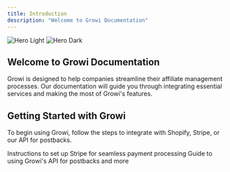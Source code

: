 ```yaml
---
title: Introduction
description: "Welcome to Growi Documentation"
---
```


<img
  className="block dark:hidden"
  src="/images/hero-light.svg"
  alt="Hero Light"
/>
<img
  className="hidden dark:block"
  src="/images/hero-dark.svg"
  alt="Hero Dark"
/>

## Welcome to Growi Documentation

Growi is designed to help companies streamline their affiliate management processes. Our documentation will guide you through integrating essential services and making the most of Growi's features.

## Getting Started with Growi

To begin using Growi, follow the steps to integrate with Shopify, Stripe, or our API for postbacks.

<CardGroup cols={2}>
  <Card
    title="Stripe Integration"
    icon="stripe"
    href="https://https://growi.mintlify.app/stripe-integration"
  >
    Instructions to set up Stripe for seamless payment processing
  </Card>
  <Card
    title="API Integration (Postbacks)"
    icon="code"
    href="https://https://growi.mintlify.app/api-integration"
  >
    Guide to using Growi's API for postbacks and more
  </Card>
</CardGroup>
